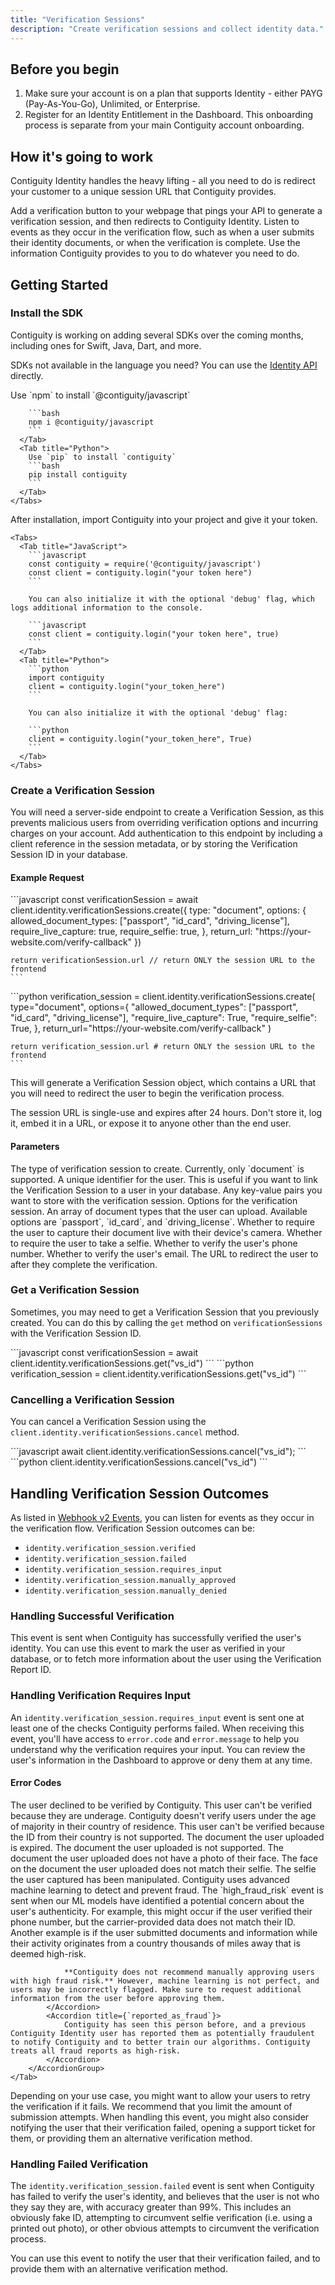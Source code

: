 ```yaml
---
title: "Verification Sessions"
description: "Create verification sessions and collect identity data."
---
```


## Before you begin

1. Make sure your account is on a plan that supports Identity - either PAYG (Pay-As-You-Go), Unlimited, or Enterprise.
2. Register for an Identity Entitlement in the Dashboard. This onboarding process is separate from your main Contiguity account onboarding.


## How it's going to work
Contiguity Identity handles the heavy lifting - all you need to do is redirect your customer to a unique session URL that Contiguity provides.

<Steps>
    <Step title="Add simple UI to your site">
        Add a verification button to your webpage that pings your API to generate a verification session, and then redirects to Contiguity Identity.
    </Step>
    <Step title="Add a webhook to your account">
        Listen to events as they occur in the verification flow, such as when a user submits their identity documents, or when the verification is complete.
    </Step>
    <Step title="Handle verification results">
        Use the information Contiguity provides to you to do whatever you need to do.
    </Step>
</Steps>

## Getting Started
### Install the SDK 
Contiguity is working on adding several SDKs over the coming months, including ones for Swift, Java, Dart, and more.

SDKs not available in the language you need? You can use the [Identity API](/api-reference/identity) directly.

<Steps>
  <Step title="Install the SDK">
    <Tabs>
      <Tab title="JavaScript">
        Use `npm` to install `@contiguity/javascript`

        ```bash
        npm i @contiguity/javascript
        ```
      </Tab>
      <Tab title="Python">
        Use `pip` to install `contiguity`
        ```bash
        pip install contiguity
        ```
      </Tab>
    </Tabs>
  </Step>

  <Step title="Initialize the Client">
    After installation, import Contiguity into your project and give it your token.

    <Tabs>
      <Tab title="JavaScript">
        ```javascript
        const contiguity = require('@contiguity/javascript')
        const client = contiguity.login("your token here")
        ```

        You can also initialize it with the optional 'debug' flag, which logs additional information to the console.

        ```javascript
        const client = contiguity.login("your token here", true)
        ```
      </Tab>
      <Tab title="Python">
        ```python
        import contiguity
        client = contiguity.login("your_token_here")
        ```

        You can also initialize it with the optional 'debug' flag:

        ```python
        client = contiguity.login("your_token_here", True)
        ```
      </Tab>
    </Tabs>
  </Step>
</Steps>

### Create a Verification Session
You will need a server-side endpoint to create a Verification Session, as this prevents malicious users from overriding verification options and incurring charges on your account. Add authentication to this endpoint by including a client reference in the session metadata, or by storing the Verification Session ID in your database.

#### Example Request
<Tabs>
  <Tab title="JavaScript">
    ```javascript
    const verificationSession = await client.identity.verificationSessions.create({
        type: "document",
        options: {
            allowed_document_types: ["passport", "id_card", "driving_license"], 
            require_live_capture: true,
            require_selfie: true,
        },
        return_url: "https://your-website.com/verify-callback"
    })

    return verificationSession.url // return ONLY the session URL to the frontend
    ```
  </Tab>
  <Tab title="Python">
    ```python
    verification_session = client.identity.verificationSessions.create(
        type="document",
        options={
            "allowed_document_types": ["passport", "id_card", "driving_license"],
            "require_live_capture": True,
            "require_selfie": True,
        },
        return_url="https://your-website.com/verify-callback"
    )

    return verification_session.url # return ONLY the session URL to the frontend
    ```
  </Tab>
</Tabs>

This will generate a Verification Session object, which contains a URL that you will need to redirect the user to begin the verification process.

<Warning>
    The session URL is single-use and expires after 24 hours. Don't store it, log it, embed it in a URL, or expose it to anyone other than the end user.
</Warning>

#### Parameters
<AccordionGroup>
    <Accordion title={`type`}>
        The type of verification session to create. Currently, only `document` is supported.
    </Accordion>
    <Accordion title={`client_reference_id`}>
        A unique identifier for the user. This is useful if you want to link the Verification Session to a user in your database.
    </Accordion>
    <Accordion title={`metadata`}>
        Any key-value pairs you want to store with the verification session.
    </Accordion>
    <Accordion title={`options`}>
        Options for the verification session.
    </Accordion>
    <Accordion title={`options.allowed_document_types`}>
        An array of document types that the user can upload. Available options are `passport`, `id_card`, and `driving_license`.
    </Accordion>
    <Accordion title={`options.require_live_capture`}>
        Whether to require the user to capture their document live with their device's camera.
    </Accordion>
    <Accordion title={`options.require_selfie`}>
        Whether to require the user to take a selfie.
    </Accordion>
    <Accordion title={`options.verify_phone_number`}>
        Whether to verify the user's phone number.
    </Accordion>
    <Accordion title={`options.verify_email`}>
        Whether to verify the user's email.
    </Accordion>
    <Accordion title={`return_url`}>
        The URL to redirect the user to after they complete the verification.
    </Accordion>
</AccordionGroup>

### Get a Verification Session
Sometimes, you may need to get a Verification Session that you previously created. You can do this by calling the `get` method on `verificationSessions` with the Verification Session ID.

<Tabs>
  <Tab title="JavaScript">
    ```javascript
    const verificationSession = await client.identity.verificationSessions.get("vs_id")
    ```
  </Tab>
  <Tab title="Python">
    ```python
    verification_session = client.identity.verificationSessions.get("vs_id")
    ```
  </Tab>
</Tabs>

### Cancelling a Verification Session
You can cancel a Verification Session using the `client.identity.verificationSessions.cancel` method.

<Tabs>
  <Tab title="JavaScript">
    ```javascript
    await client.identity.verificationSessions.cancel("vs_id");
    ```
  </Tab>
  <Tab title="Python">
    ```python
    client.identity.verificationSessions.cancel("vs_id")
    ```
  </Tab>
</Tabs>

## Handling Verification Session Outcomes
As listed in [Webhook v2 Events](https://localhost:3001/api-reference/webhook/example-v2#events), you can listen for events as they occur in the verification flow. Verification Session outcomes can be:

- `identity.verification_session.verified`
- `identity.verification_session.failed`
- `identity.verification_session.requires_input`
- `identity.verification_session.manually_approved`
- `identity.verification_session.manually_denied`

### Handling Successful Verification
This event is sent when Contiguity has successfully verified the user's identity. You can use this event to mark the user as verified in your database, or to fetch more information about the user using the Verification Report ID.

### Handling Verification Requires Input 
An `identity.verification_session.requires_input` event is sent one at least one of the checks Contiguity performs failed. When receiving this event, you'll have access to `error.code` and `error.message` to help you understand why the verification requires your input.
You can review the user's information in the Dashboard to approve or deny them at any time.

#### Error Codes 
<Tabs>
    <Tab title="Session">
        <AccordionGroup>
            <Accordion title={`consent_declined`}>
                The user declined to be verified by Contiguity.
            </Accordion>
            <Accordion title={`under_supported_age`}>
                This user can't be verified because they are underage. Contiguity doesn't verify users under the age of majority in their country of residence.
            </Accordion>
            <Accordion title={`country_not_supported`}>
                This user can't be verified because the ID from their country is not supported.
            </Accordion>
        </AccordionGroup>
    </Tab>
    <Tab title="Document">
        <AccordionGroup>
            <Accordion title={`document_expired`}>
                The document the user uploaded is expired.
            </Accordion>
            <Accordion title={`document_type_not_supported`}>
                The document the user uploaded is not supported.
            </Accordion>
        </AccordionGroup>
    </Tab>
    <Tab title="Selfie">
        <AccordionGroup>
            <Accordion title={`selfie_document_missing_photo`}>
                The document the user uploaded does not have a photo of their face.
            </Accordion>
            <Accordion title={`selfie_document_mismatch`}>
                The face on the document the user uploaded does not match their selfie.
            </Accordion>
            <Accordion title={`selfie_manipulated`}>
                The selfie the user captured has been manipulated.
            </Accordion>
        </AccordionGroup>
    </Tab>
    <Tab title="Fraud Detection Triggered">
        <AccordionGroup>
            <Accordion title={`high_fraud_risk`}>
                Contiguity uses advanced machine learning to detect and prevent fraud. The `high_fraud_risk` event is sent when our ML models have identified a potential concern about the user's authenticity. For example, this might occur if the user verified their phone number, but the carrier-provided data does not match their ID. Another example is if the user submitted documents and information while their activity originates from a country thousands of miles away that is deemed high-risk.

                **Contiguity does not recommend manually approving users with high fraud risk.** However, machine learning is not perfect, and users may be incorrectly flagged. Make sure to request additional information from the user before approving them.
            </Accordion>
            <Accordion title={`reported_as_fraud`}>
                Contiguity has seen this person before, and a previous Contiguity Identity user has reported them as potentially fraudulent to notify Contiguity and to better train our algorithms. Contiguity treats all fraud reports as high-risk.
            </Accordion>
        </AccordionGroup>
    </Tab>
</Tabs>

Depending on your use case, you might want to allow your users to retry the verification if it fails. We recommend that you limit the amount of submission attempts.
When handling this event, you might also consider notifying the user that their verification failed, opening a support ticket for them, or providing them an alternative verification method.

### Handling Failed Verification
The `identity.verification_session.failed` event is sent when Contiguity has failed to verify the user's identity, and believes that the user is not who they say they are, with accuracy greater than 99%. 
This includes an obviously fake ID, attempting to circumvent selfie verification (i.e. using a printed out photo), or other obvious attempts to circumvent the verification process.

You can use this event to notify the user that their verification failed, and to provide them with an alternative verification method.


<Snippet />